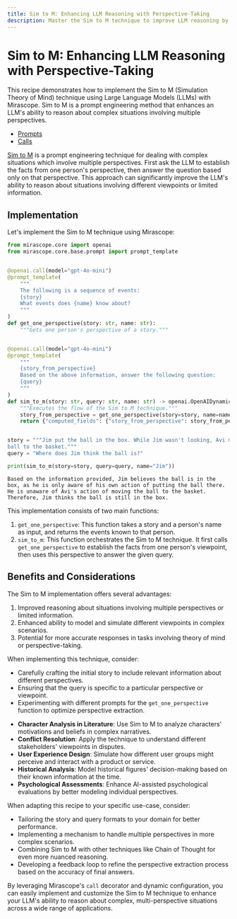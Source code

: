```yaml
---
title: Sim to M: Enhancing LLM Reasoning with Perspective-Taking
description: Master the Sim to M technique to improve LLM reasoning by simulating different perspectives in complex scenarios involving multiple viewpoints
---
```


# Sim to M: Enhancing LLM Reasoning with Perspective-Taking

This recipe demonstrates how to implement the Sim to M (Simulation Theory of Mind) technique using Large Language Models (LLMs) with Mirascope. Sim to M is a prompt engineering method that enhances an LLM's ability to reason about complex situations involving multiple perspectives.

<Info title="Mirascope Concepts Used" collapsible={true} defaultCollapsed={true}>
<ul>
<li><a href="/docs/mirascope/learn/prompts/">Prompts</a></li>
<li><a href="/docs/mirascope/learn/calls/">Calls</a></li>
</ul>
</Info>

<Note title="Background">
<p><a href="https://arxiv.org/pdf/2311.10227">Sim to M</a> is a prompt engineering technique for dealing with complex situations which involve multiple perspectives. First ask the LLM to establish the facts from one person's perspective, then answer the question based only on that perspective. This approach can significantly improve the LLM's ability to reason about situations involving different viewpoints or limited information.</p>
</Note>

## Implementation

Let's implement the Sim to M technique using Mirascope:



```python
from mirascope.core import openai
from mirascope.core.base.prompt import prompt_template


@openai.call(model="gpt-4o-mini")
@prompt_template(
    """
    The following is a sequence of events:
    {story}
    What events does {name} know about?
    """
)
def get_one_perspective(story: str, name: str):
    """Gets one person's perspective of a story."""


@openai.call(model="gpt-4o-mini")
@prompt_template(
    """
    {story_from_perspective}
    Based on the above information, answer the following question:
    {query}
    """
)
def sim_to_m(story: str, query: str, name: str) -> openai.OpenAIDynamicConfig:
    """Executes the flow of the Sim to M technique."""
    story_from_perspective = get_one_perspective(story=story, name=name)
    return {"computed_fields": {"story_from_perspective": story_from_perspective}}


story = """Jim put the ball in the box. While Jim wasn't looking, Avi moved the \
ball to the basket."""
query = "Where does Jim think the ball is?"

print(sim_to_m(story=story, query=query, name="Jim"))
```

    Based on the information provided, Jim believes the ball is in the box, as he is only aware of his own action of putting the ball there. He is unaware of Avi's action of moving the ball to the basket. Therefore, Jim thinks the ball is still in the box.


This implementation consists of two main functions:

1. `get_one_perspective`: This function takes a story and a person's name as input, and returns the events known to that person.
2. `sim_to_m`: This function orchestrates the Sim to M technique. It first calls `get_one_perspective` to establish the facts from one person's viewpoint, then uses this perspective to answer the given query.


## Benefits and Considerations

The Sim to M implementation offers several advantages:

1. Improved reasoning about situations involving multiple perspectives or limited information.
2. Enhanced ability to model and simulate different viewpoints in complex scenarios.
3. Potential for more accurate responses in tasks involving theory of mind or perspective-taking.

When implementing this technique, consider:

- Carefully crafting the initial story to include relevant information about different perspectives.
- Ensuring that the query is specific to a particular perspective or viewpoint.
- Experimenting with different prompts for the `get_one_perspective` function to optimize perspective extraction.

<Info title="Additional Real-World Applications">
<ul>
<li><b>Character Analysis in Literature</b>: Use Sim to M to analyze characters' motivations and beliefs in complex narratives.</li>
<li><b>Conflict Resolution</b>: Apply the technique to understand different stakeholders' viewpoints in disputes.</li>
<li><b>User Experience Design</b>: Simulate how different user groups might perceive and interact with a product or service.</li>
<li><b>Historical Analysis</b>: Model historical figures' decision-making based on their known information at the time.</li>
<li><b>Psychological Assessments</b>: Enhance AI-assisted psychological evaluations by better modeling individual perspectives.</li>
</ul>
</Info>

When adapting this recipe to your specific use-case, consider:

- Tailoring the story and query formats to your domain for better performance.
- Implementing a mechanism to handle multiple perspectives in more complex scenarios.
- Combining Sim to M with other techniques like Chain of Thought for even more nuanced reasoning.
- Developing a feedback loop to refine the perspective extraction process based on the accuracy of final answers.

By leveraging Mirascope's `call` decorator and dynamic configuration, you can easily implement and customize the Sim to M technique to enhance your LLM's ability to reason about complex, multi-perspective situations across a wide range of applications.

